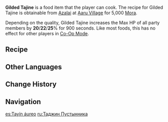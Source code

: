 {{Food Infobox
|id              = 108493
|description     = A stewed meat dish.
|desc_suspicious = Though it appears edible enough, a single taste reveals that the meat is dry as bones, almost as if one is chewing on branches. Did something go wrong with the lid? Or was the application of the pot at fault?
|desc_basic      = The unique hat-shaped pot cover is capable of reducing the amount of moisture lost during the stewing process — a culinary secret known only to the desert folk. This delicious delicacy has followed the gilded Eremites all over Sumeru, and thus did it gain its name and fame.
|desc_delicious  = The large chunks of meat have been steeped in the thick, rich soup, and they melt away the instant they touch your lips. The unique spice blend dances along with the rhythm of the meat aromas, playing the desert's tune upon your taste buds, with your tongue helpless but to applaud.
|type            = DEF-Boosting Dishes
|effectType      = DEF Up
|effect          = Increases all party members' Max HP by (var1)% for 300s.
|eff_att1        = HP Increase
|eff_suspicious1 = 20
|eff_basic1      = 22
|eff_delicious1  = 25
|quality         = 3
|variant         = Goldflame Tajine
|recipe          = Sold By [[Azalai]]
}}
'''Gilded Tajine''' is a food item that the player can cook. The recipe for Gilded Tajine is obtainable from [[Azalai]] at [[Aaru Village]] for 5,000 [[Mora]].

Depending on the quality, Gilded Tajine increases the Max HP of all party members by '''20'''/'''22'''/'''25'''% for 900 seconds. Like most foods, this has no effect for other players in [[Co-Op Mode]].

{{Special Dish|Dehya|Goldflame Tajine}}

==Recipe==
{{Recipe
|type      = Cooking
|Raw Meat  = 2
|Padisarah = 2
|Spice     = 1
|Onion     = 1
|sort      = Raw Meat;Padisarah;Spice;Onion
}}

==Other Languages==
{{Other Languages
|en      = Gilded Tajine
|zhs     = 镀金锅
|zhs_rm  = Dùjīn-guō
|zht     = 鍍金鍋
|zht_rm  = Dùjīn-guō
|zh_tl   = Gilded Hot Pot
|ja      = エルマイト鍋
|ja_rm   = Erumaito Nabe
|ja_tl   = Eremite Hot Pot
|ko      = 도금 타진
|ko_tl   = Gilded Tajine
|es      = Tayín áureo
|es_tl   = Golden Tajine
|fr      = Tajine érémite
|fr_tl   = Eremite Tajine
|ru      = Таджин Пустынника
|ru_tl   = Eremite's Tajine
|th      = Gilded Tajine
|vi      = Tajine Vàng Óng
|vi_tl   = 
|de      = Vergoldetes Tajine
|de_tl   = 
|id      = Gilded Tajine
|pt      = Caldeirada Dourada
|pt_tl   = 
|tr      = Yaldızlı Tajin
|tr_tl   = 
|it      = Tajine dorato
|it_tl   = Gilded Tajine
}}

==Change History==
{{Change History|3.5}}

==Navigation==
{{Food Navbox|type=Normal Dishes}}

[[es:Tayín áureo]]
[[ru:Таджин Пустынника]]